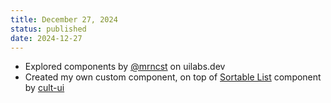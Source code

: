 ```yaml
---
title: December 27, 2024
status: published
date: 2024-12-27
---
```


- Explored components by [<Highlight>@mrncst</Highlight>](https://x.com/mrncst) on <LinkPreview url="https://uilabs.dev">uilabs.dev</LinkPreview>
- Created my own custom component, on top of [<Highlight>Sortable List</Highlight>](https://www.cult-ui.com/docs/components/sortable-list) component by [cult-ui](https://cult-ui.com)